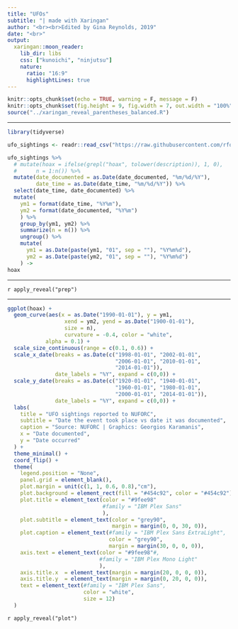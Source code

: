 ```yaml
---
title: "UFOs"
subtitle: "| made with Xaringan"
author: "<br><br>Edited by Gina Reynolds, 2019"
date: "<br>"
output:
  xaringan::moon_reader:
    lib_dir: libs
    css: ["kunoichi", "ninjutsu"]
    nature:
      ratio: "16:9"
      highlightLines: true
---
```


```r
knitr::opts_chunk$set(echo = TRUE, warning = F, message = F)
knitr::opts_chunk$set(fig.height = 9, fig.width = 7, out.width = "100%", comment = " ", cache = F)
source("../xaringan_reveal_parentheses_balanced.R")
```


---


```r
library(tidyverse)

ufo_sightings <- readr::read_csv("https://raw.githubusercontent.com/rfordatascience/tidytuesday/master/data/2019/2019-06-25/ufo_sightings.csv")
```

```r
ufo_sightings %>%
  # mutate(hoax = ifelse(grepl("hoax", tolower(description)), 1, 0),
  #      n = 1:n()) %>% 
  mutate(date_documented = as.Date(date_documented, "%m/%d/%Y"),
         date_time = as.Date(date_time, "%m/%d/%Y")) %>% 
  select(date_time, date_documented) %>%
  mutate(
    ym1 = format(date_time, "%Y%m"),
    ym2 = format(date_documented, "%Y%m")
    ) %>%
    group_by(ym1, ym2) %>%
    summarize(n = n()) %>%
    ungroup() %>%
    mutate(
      ym1 = as.Date(paste(ym1, "01", sep = ""), "%Y%m%d"),
      ym2 = as.Date(paste(ym2, "01", sep = ""), "%Y%m%d")
    ) ->
hoax
```

---

`r apply_reveal("prep")`

---

```r
ggplot(hoax) +
  geom_curve(aes(x = as.Date("1990-01-01"), y = ym1, 
                  xend = ym2, yend = as.Date("1900-01-01"),
                  size = n),
                  curvature = -0.4, color = "white",
            alpha = 0.1) +
  scale_size_continuous(range = c(0.1, 0.6)) +        
  scale_x_date(breaks = as.Date(c("1998-01-01", "2002-01-01",
                                  "2006-01-01", "2010-01-01",
                                  "2014-01-01")),
               date_labels = "%Y", expand = c(0,0)) +
  scale_y_date(breaks = as.Date(c("1920-01-01", "1940-01-01",
                                  "1960-01-01", "1980-01-01",
                                  "2000-01-01", "2014-01-01")),
               date_labels = "%Y", expand = c(0,0)) +
  labs(
    title = "UFO sightings reported to NUFORC",
    subtitle = "Date the event took place vs date it was documented",
    caption = "Source: NUFORC | Graphics: Georgios Karamanis",
    x = "Date documented",
    y = "Date occurred"
  ) +
  theme_minimal() + 
  coord_flip() +
  theme(
    legend.position = "None",
    panel.grid = element_blank(),
    plot.margin = unit(c(1, 1, 0.6, 0.8),"cm"),
    plot.background = element_rect(fill = "#454c92", color = "#454c92"),
    plot.title = element_text(color = "#9fee98"
                              #family = "IBM Plex Sans"
                              ), 
    plot.subtitle = element_text(color = "grey90", 
                                 margin = margin(0, 0, 30, 0)),
    plot.caption = element_text(#family = "IBM Plex Sans ExtraLight",
                                color = "grey90",
                                margin = margin(30, 0, 0, 0)),
    axis.text = element_text(color = "#9fee98"#,
                             #family = "IBM Plex Mono Light"
                             ),
    axis.title.x  = element_text(margin = margin(20, 0, 0, 0)),
    axis.title.y  = element_text(margin = margin(0, 20, 0, 0)),
    text = element_text(#family = "IBM Plex Sans",
                        color = "white",
                        size = 12)
  ) 
```

`r apply_reveal("plot")`
